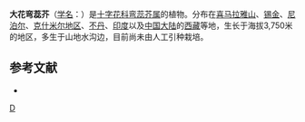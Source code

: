 {{Speciesbox 
| taxon = Loxostemon loxostemonoides
| authority = (O. E. Schulz) Y. C. Lan et [[周太炎|T. Y. Cheo]]
}}

'''大花弯蕊芥'''（[[学名|学名]]：{{lang|la|''Loxostemon loxostemonoides''}}）是[[十字花科|十字花科]][[弯蕊芥属|弯蕊芥属]]的植物。分布在[[喜马拉雅山|喜马拉雅山]]、[[锡金|锡金]]、[[尼泊尔|尼泊尔]]、[[克什米尔地区|克什米尔地区]]、[[不丹|不丹]]、[[印度|印度]]以及[[中国大陆|中国大陆]]的[[西藏|西藏]]等地，生长于海拔3,750米的地区，多生于山地水沟边，目前尚未由人工引种栽培。

== 参考文献 ==
<div class="references-small">
* {{cite web| url =http://www.bioinfo.cn/db05/KmzwSpecies.php?action=view&id=7074| title =大花弯蕊芥| work =《中国高等植物数据库全库》| publisher =中国科学院微生物研究所| author =昆明植物研究所| accessdate =2009-02-24| deadurl =yes| archiveurl =https://web.archive.org/web/20160305033556/http://www.bioinfo.cn/db05/KmzwSpecies.php?action=view&id=7074| archivedate =2016-03-05}}
</div>
{{Taxonbar}}

[[Category:弯蕊芥属|D]]